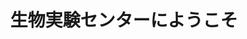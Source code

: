﻿---
title: "生物実験センターにようこそ"
category: "生命理工学院"
vol: 39
interviewee: "萩原 啓実 "
url: ""
tags: ["生物","実験","メカニズム","対策","展開"]
pdf: "39-3.pdf"
career: ""
pdfurl: "39-3/39-3.pdf"
preface: "血圧を調整するホルモンと骨形成との関連、動脈硬化におけるカルシウム沈着のメカニズム等広範囲に研究を展開し、現代病対策の基礎を作る。"
---
